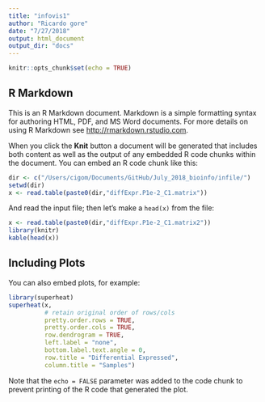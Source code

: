 ```yaml
---
title: "infovis1"
author: "Ricardo gore"
date: "7/27/2018"
output: html_document
output_dir: "docs"
---
```


```r
knitr::opts_chunk$set(echo = TRUE)
```

## R Markdown

This is an R Markdown document. Markdown is a simple formatting syntax for authoring HTML, PDF, and MS Word documents. For more details on using R Markdown see <http://rmarkdown.rstudio.com>.

When you click the **Knit** button a document will be generated that includes both content as well as the output of any embedded R code chunks within the document. You can embed an R code chunk like this:

```r
dir <- c("/Users/cigom/Documents/GitHub/July_2018_bioinfo/infile/")
setwd(dir)
x <- read.table(paste0(dir,"diffExpr.P1e-2_C1.matrix"))
```
And read the input file; then let's make a `head(x)` from the file:

```r
x <- read.table(paste0(dir,"diffExpr.P1e-2_C1.matrix2"))
library(knitr)
kable(head(x))
```

## Including Plots

You can also embed plots, for example:

```r
library(superheat)
superheat(x,
          # retain original order of rows/cols
          pretty.order.rows = TRUE,
          pretty.order.cols = TRUE,
          row.dendrogram = TRUE,
          left.label = "none",
          bottom.label.text.angle = 0,
          row.title = "Differential Expressed",
          column.title = "Samples")
```

Note that the `echo = FALSE` parameter was added to the code chunk to prevent printing of the R code that generated the plot.
